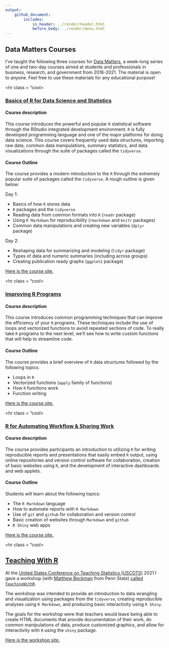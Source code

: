 ```yaml
---
output: 
    github_document:
        includes: 
            in_header: ../render/header.html
            before_body: ../render/menu.html
---
```


## <a name = "DataMatters"></a> Data Matters Courses  

I've taught the following three courses for [Data Matters](https://datamatters.org/), a week-long series of one and two-day courses aimed at students and professionals in business, research, and government from 2016-2021. The material is open to anyone. Feel free to use these materials for any educational purpose!

<hr class = "cool>

### <a href = "https://jbpost2.github.io/Basics-of-R-for-Data-Science-and-Statistics/CourseFiles.html" target = "_blank">Basics of R for Data Science and Statistics</a>  

#### Course description 

This course introduces the powerful and popular `R` statistical software through the RStudio integrated development environment. `R` is fully developed programming language and one of the major platforms for doing data science. This course covers frequently used data structures, importing raw data, common data manipulations, summary statistics, and data visualizations through the suite of packages called the `tidyverse`.

#### Course Outline

The course provides a modern introduction to the `R` through the extremely popular suite of packages called the `tidyverse`. A rough outline is given below:

Day 1:

- Basics of how `R` stores data
- `R` packages and the `tidyverse`
- Reading data from common formats into `R` (`readr` package)
- Using `R Markdown` for reproducibility (`rmarkdown` and `knitr` packages)
- Common data manipulations and creating new variables (`dplyr` package)

Day 2:

- Reshaping data for summarizing and modeling (`tidyr` package)
- Types of data and numeric summaries (including across groups)
- Creating publication ready graphs (`ggplot2` package)

<a href = "https://jbpost2.github.io/Basics-of-R-for-Data-Science-and-Statistics/CourseFiles.html" target = "_blank">Here is the course site.</a>

<hr class = "cool>

###  <a href = "https://jbpost2.github.io/Improving-R-Programs/CourseFiles.html" target = "_blank">Improving R Programs </a>

#### Course description 

This course introduces common programming techniques that can improve the efficiency of your `R` programs. These techniques include the use of loops and vectorized functions to avoid repeated sections of code. To really take `R` programs to the next level, we’ll see how to write custom functions that will help to streamline code.

#### Course Outline

The course provides a brief overview of `R` data structures followed by the following topics:

- Loops in `R`
- Vectorized functions (`apply` family of functions)
- How `R` functions work
- Function writing

<a href = "https://jbpost2.github.io/Improving-R-Programs/CourseFiles.html" target = "_blank">Here is the course site.</a>

<hr class = "cool>

###  <a href = "https://jbpost2.github.io/R-for-Automating-Workflow-Sharing-Work/CourseFiles.html" target = "_blank">R for Automating Workflow & Sharing Work  </a>

#### Course description 

The course provides participants an introduction to utilizing `R` for writing reproducible reports and presentations that easily embed `R` output, using online repositories and version control software for collaboration, creation of basic websites using `R`, and the development of interactive dashboards and web applets.

#### Course Outline

Students will learn about the following topics:

- The `R Markdown` language
- How to automate reports with `R Markdown`
- Use of `git` and `github` for collaboration and version control
- Basic creation of websites through `Markdown` and `github`
- `R Shiny` web apps

<a href = "https://jbpost2.github.io/R-for-Automating-Workflow-Sharing-Work/CourseFiles.html" target = "_blank">Here is the course site.</a>

<hr class = "cool>


## <a name = "TeachingWithR"></a> <a href = "https://jbpost2.github.io/TeachingWithR/CourseFiles.html" target="_blank">Teaching With R</a>

At the [United States Conference on Teaching Statistics (USCOTS)](https://www.causeweb.org/cause/uscots/) 2021 I gave a workshop (with [Matthew Beckman](https://science.psu.edu/stat/people/mdb268) from Penn State) <a href= "https://jbpost2.github.io/TeachingWithR/CourseFiles.html" target="_blank">called `TeachingWithR`</a>.

The workshop was intended to provide an introduction to data wrangling and visualization using packages from the `tidyverse`, creating reproducible analyses using `R Markdown`, and producing basic interactivity using `R Shiny`. 

The goals for the workshop were that teachers would leave being able to create HTML documents that provide documentation of their work, do common manipulations of data, produce customized graphics, and allow for interactivity with `R` using the `shiny` package.

<a href = "https://jbpost2.github.io/TeachingWithR/CourseFiles.html" target = "_blank">Here is the workshop site.</a>
